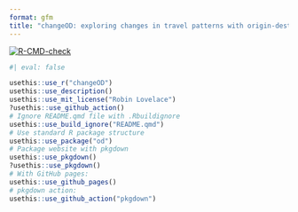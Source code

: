 ```yaml
---
format: gfm
title: "changeOD: exploring changes in travel patterns with origin-destination data"
---
```


<!-- badges: start -->
[![R-CMD-check](https://github.com/Robinlovelace/changeOD/actions/workflows/R-CMD-check.yaml/badge.svg)](https://github.com/Robinlovelace/changeOD/actions/workflows/R-CMD-check.yaml)
<!-- badges: end -->


```r
#| eval: false

usethis::use_r("changeOD")
usethis::use_description()
usethis::use_mit_license("Robin Lovelace")
?usethis::use_github_action()
# Ignore README.qmd file with .Rbuildignore
usethis::use_build_ignore("README.qmd")
# Use standard R package structure
usethis::use_package("od")
# Package website with pkgdown
usethis::use_pkgdown()
?usethis::use_pkgdown()
# With GitHub pages:
usethis::use_github_pages()
# pkgdown action:
usethis::use_github_action("pkgdown")
```